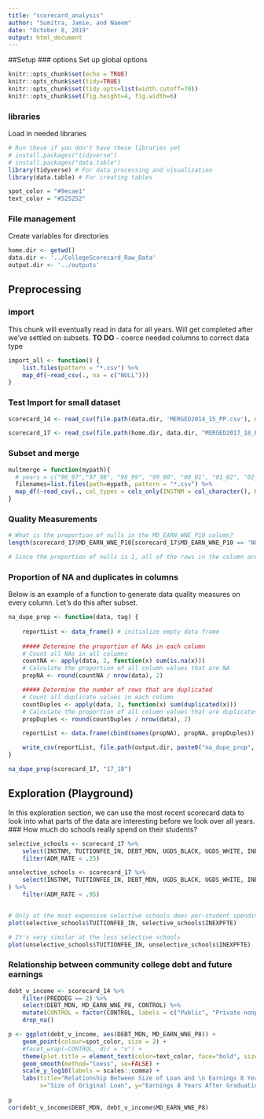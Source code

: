 ```yaml
---
title: "scorecard_analysis"
author: "Sumitra, Jamie, and Naeem"
date: "October 8, 2019"
output: html_document
---
```


##Setup
### options
Set up global options

```r
knitr::opts_chunk$set(echo = TRUE)
knitr::opts_chunk$set(tidy=TRUE)
knitr::opts_chunk$set(tidy.opts=list(width.cutoff=70))
knitr::opts_chunk$set(fig.height=4, fig.width=6)
```


### libraries
Load in needed libraries 
```r
# Run these if you don't have these libraries yet
# install.packages("tidyverse") 
# install.packages("data.table")
library(tidyverse) # For data processing and visualization
library(data.table) # For creating tables

spot_color = "#9ecae1" 
text_color = "#525252"
```

### File management
Create variables for directories
```r
home.dir <- getwd()
data.dir <- '../CollegeScorecard_Raw_Data'
output.dir <- '../outputs'
```

## Preprocessing
### import
This chunk will eventually read in data for all years. Will get completed after we've settled on subsets. 
__TO DO__
- coerce needed columns to correct data type
```r
import_all <- function() {
    list.files(pattern = "*.csv") %>% 
    map_df(~read_csv(., na = c("NULL")))
}
```

### Test Import for small dataset
```r

scorecard_14 <- read_csv(file.path(data.dir, 'MERGED2014_15_PP.csv'), na = c("NULL", "PrivacySuppressed")) 

scorecard_17 <- read_csv(file.path(home.dir, data.dir, "MERGED2017_18_PP.csv"), na = c("NULL", "PrivacySuppressed"))
```

### Subset and merge
```r
multmerge = function(mypath){
  # years = c("96_97","97_98", "98_99", "99_00", "00_01", "01_02", "02_03", "03_04", "04_05", "05_06", "06_07", "07_08", "08_09", "09_10", "10_11", "11_12", "12_13", "13_14", "14_15", "15_16", "16_17", "17_18")
  filenames=list.files(path=mypath, pattern = "*.csv") %>% 
  map_df(~read_csv(., col_types = cols_only(INSTNM = col_character(), HCM2 = col_integer(), PREDDEG = col_integer(), HIGHDEG = col_integer(), REGION = col_integer()), na = c("", "NA")), .id = years)
}
```


### Quality Measurements
```r
# What is the proportion of nulls in the MD_EARN_WNE_P10 column?
length(scorecard_17$MD_EARN_WNE_P10[scorecard_17$MD_EARN_WNE_P10 == 'NULL']) /nrow(scorecard_17)

# Since the proportion of nulls is 1, all of the rows in the column are NULL.
```

### Proportion of NA and duplicates in columns
Below is an example of a function to generate data quality measures on every column. Let's do this after subset. 
```r
na_dupe_prop <- function(data, tag) {
  
    reportList <- data_frame() # initialize empty data frame
    
    ##### Determine the proportion of NAs in each column
    # Count all NAs in all columns
    countNA <- apply(data, 2, function(x) sum(is.na(x)))
    # Calculate the proportion of all column values that are NA
    propNA <- round(countNA / nrow(data), 2)

    ##### Determine the number of rows that are duplicated
    # Count all duplicate values in each column
    countDuples <- apply(data, 2, function(x) sum(duplicated(x)))
    # Calculate the proportion of all column values that are duplicates
    propDuples <- round(countDuples / nrow(data), 2)

    reportList <- data.frame(cbind(names(propNA), propNA, propDuples))

    write_csv(reportList, file.path(output.dir, paste0("na_dupe_prop", tag, ".csv")))
}

na_dupe_prop(scorecard_17, "17_18")
```

## Exploration (Playground)

In this exploration section, we can use the most recent scorecard data to look into what parts of the data are interesting before we look over all years.
### How much do schools really spend on their students?
```r
selective_schools <- scorecard_17 %>%
    select(INSTNM, TUITIONFEE_IN, DEBT_MDN, UGDS_BLACK, UGDS_WHITE, INEXPFTE, ADM_RATE, AVGFACSAL) %>%
    filter(ADM_RATE < .25)

unselective_schools <- scorecard_17 %>%
    select(INSTNM, TUITIONFEE_IN, DEBT_MDN, UGDS_BLACK, UGDS_WHITE, INEXPFTE, ADM_RATE, AVGFACSAL
) %>%
    filter(ADM_RATE < .95)


# Only at the most expensive selective schools does per-student spending really go up with tuition 
plot(selective_schools$TUITIONFEE_IN, selective_schools$INEXPFTE)

# It's very similar at the less selective schools
plot(unselective_schools$TUITIONFEE_IN, unselective_schools$INEXPFTE)
```

### Relationship between community college debt and future earnings
```r
debt_v_income <- scorecard_14 %>%
    filter(PREDDEG == 2) %>%
    select(DEBT_MDN, MD_EARN_WNE_P8, CONTROL) %>%
    mutate(CONTROL = factor(CONTROL, labels = c("Public", "Private nonprofit", "Private for-profit"))) %>%
    drop_na()

p <- ggplot(debt_v_income, aes(DEBT_MDN, MD_EARN_WNE_P8)) +
    geom_point(colour=spot_color, size = 2) +
    #facet_wrap(~CONTROL, dir = "v") +
    theme(plot.title = element_text(color=text_color, face="bold", size=12, hjust=.5, lineheight=.65)) +
    geom_smooth(method="loess", se=FALSE) +
    scale_y_log10(labels = scales::comma) +
    labs(title="Relationship Between Size of Loan and \n Earnings 8 Years After Graduation \n By Type of School \n (Associate degrees only)",
         x="Size of Original Loan", y="Earnings 8 Years After Graduation") 
    
p
cor(debt_v_income$DEBT_MDN, debt_v_income$MD_EARN_WNE_P8)

```




